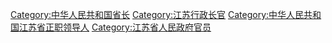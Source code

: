 [[Category:中华人民共和国省长|Category:中华人民共和国省长]]
[[Category:江苏行政长官|Category:江苏行政长官]]
[[Category:中华人民共和国江苏省正职领导人|Category:中华人民共和国江苏省正职领导人]]
[[Category:江苏省人民政府官员|Category:江苏省人民政府官员]]